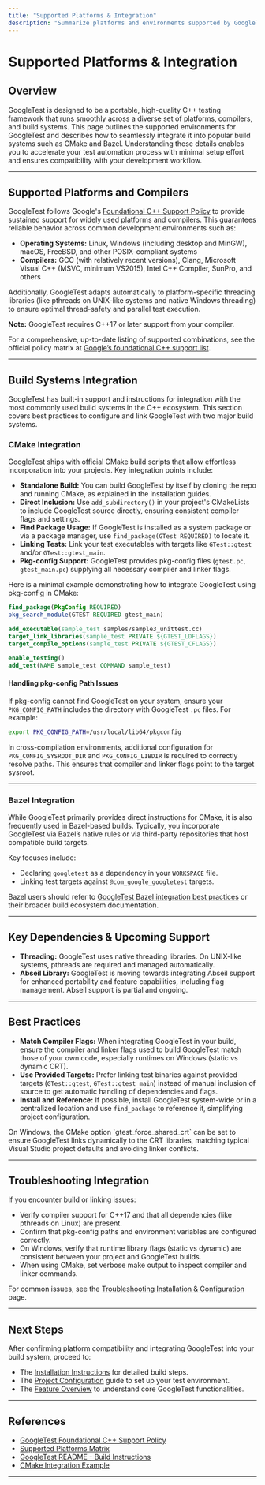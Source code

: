 ```yaml
---
title: "Supported Platforms & Integration"
description: "Summarize platforms and environments supported by GoogleTest, including major compilers and operating systems. Outline integration options for different build systems (CMake, Bazel), and note key dependencies such as upcoming Abseil support. Mention links to advanced installation guides for further reading."
---
```


# Supported Platforms & Integration

## Overview

GoogleTest is designed to be a portable, high-quality C++ testing framework that runs smoothly across a diverse set of platforms, compilers, and build systems. This page outlines the supported environments for GoogleTest and describes how to seamlessly integrate it into popular build systems such as CMake and Bazel. Understanding these details enables you to accelerate your test automation process with minimal setup effort and ensures compatibility with your development workflow.

---

## Supported Platforms and Compilers

GoogleTest follows Google's [Foundational C++ Support Policy](https://opensource.google/documentation/policies/cplusplus-support) to provide sustained support for widely used platforms and compilers. This guarantees reliable behavior across common development environments such as:

- **Operating Systems:** Linux, Windows (including desktop and MinGW), macOS, FreeBSD, and other POSIX-compliant systems
- **Compilers:** GCC (with relatively recent versions), Clang, Microsoft Visual C++ (MSVC, minimum VS2015), Intel C++ Compiler, SunPro, and others

Additionally, GoogleTest adapts automatically to platform-specific threading libraries (like pthreads on UNIX-like systems and native Windows threading) to ensure optimal thread-safety and parallel test execution.

**Note:** GoogleTest requires C++17 or later support from your compiler.

For a comprehensive, up-to-date listing of supported combinations, see the official policy matrix at [Google’s foundational C++ support list](https://github.com/google/oss-policies-info/blob/main/foundational-cxx-support-matrix.md).

---

## Build Systems Integration

GoogleTest has built-in support and instructions for integration with the most commonly used build systems in the C++ ecosystem. This section covers best practices to configure and link GoogleTest with two major build systems.

### CMake Integration

GoogleTest ships with official CMake build scripts that allow effortless incorporation into your projects. Key integration points include:

- **Standalone Build:** You can build GoogleTest by itself by cloning the repo and running CMake, as explained in the installation guides.
- **Direct Inclusion:** Use `add_subdirectory()` in your project's CMakeLists to include GoogleTest source directly, ensuring consistent compiler flags and settings.
- **Find Package Usage:** If GoogleTest is installed as a system package or via a package manager, use `find_package(GTest REQUIRED)` to locate it.
- **Linking Tests:** Link your test executables with targets like `GTest::gtest` and/or `GTest::gtest_main`.
- **Pkg-config Support:** GoogleTest provides pkg-config files (`gtest.pc`, `gtest_main.pc`) supplying all necessary compiler and linker flags.

Here is a minimal example demonstrating how to integrate GoogleTest using pkg-config in CMake:

```cmake
find_package(PkgConfig REQUIRED)
pkg_search_module(GTEST REQUIRED gtest_main)

add_executable(sample_test samples/sample3_unittest.cc)
target_link_libraries(sample_test PRIVATE ${GTEST_LDFLAGS})
target_compile_options(sample_test PRIVATE ${GTEST_CFLAGS})

enable_testing()
add_test(NAME sample_test COMMAND sample_test)
```

#### Handling pkg-config Path Issues

If pkg-config cannot find GoogleTest on your system, ensure your `PKG_CONFIG_PATH` includes the directory with GoogleTest `.pc` files. For example:

```bash
export PKG_CONFIG_PATH=/usr/local/lib64/pkgconfig
```

In cross-compilation environments, additional configuration for `PKG_CONFIG_SYSROOT_DIR` and `PKG_CONFIG_LIBDIR` is required to correctly resolve paths. This ensures that compiler and linker flags point to the target sysroot.

---

### Bazel Integration

While GoogleTest primarily provides direct instructions for CMake, it is also frequently used in Bazel-based builds. Typically, you incorporate GoogleTest via Bazel’s native rules or via third-party repositories that host compatible build targets.

Key focuses include:

- Declaring `googletest` as a dependency in your `WORKSPACE` file.
- Linking test targets against `@com_google_googletest` targets.

Bazel users should refer to [GoogleTest Bazel integration best practices](https://github.com/google/googletest/tree/main/googletest#bazel) or their broader build ecosystem documentation.

---

## Key Dependencies & Upcoming Support

- **Threading:** GoogleTest uses native threading libraries. On UNIX-like systems, pthreads are required and managed automatically.
- **Abseil Library:** GoogleTest is moving towards integrating Abseil support for enhanced portability and feature capabilities, including flag management. Abseil support is partial and ongoing.

---

## Best Practices

- **Match Compiler Flags:** When integrating GoogleTest in your build, ensure the compiler and linker flags used to build GoogleTest match those of your own code, especially runtimes on Windows (static vs dynamic CRT).
- **Use Provided Targets:** Prefer linking test binaries against provided targets (`GTest::gtest`, `GTest::gtest_main`) instead of manual inclusion of source to get automatic handling of dependencies and flags.
- **Install and Reference:** If possible, install GoogleTest system-wide or in a centralized location and use `find_package` to reference it, simplifying project configuration.

<Tip>
On Windows, the CMake option `gtest_force_shared_crt` can be set to ensure GoogleTest links dynamically to the CRT libraries, matching typical Visual Studio project defaults and avoiding linker conflicts.
</Tip>

---

## Troubleshooting Integration

If you encounter build or linking issues:

- Verify compiler support for C++17 and that all dependencies (like pthreads on Linux) are present.
- Confirm that pkg-config paths and environment variables are configured correctly.
- On Windows, verify that runtime library flags (static vs dynamic) are consistent between your project and GoogleTest builds.
- When using CMake, set verbose make output to inspect compiler and linker commands.

For common issues, see the [Troubleshooting Installation & Configuration](../getting-started/troubleshooting-common-issues/common-setup-issues) page.

---

## Next Steps

After confirming platform compatibility and integrating GoogleTest into your build system, proceed to:

- The [Installation Instructions](/getting-started/prerequisites-installation/installation-instructions) for detailed build steps.
- The [Project Configuration](/getting-started/configuration-initial-run/project-setup) guide to set up your test environment.
- The [Feature Overview](/overview/architecture-features-integration/feature-overview) to understand core GoogleTest functionalities.

---

## References

- [GoogleTest Foundational C++ Support Policy](https://opensource.google/documentation/policies/cplusplus-support)
- [Supported Platforms Matrix](https://github.com/google/oss-policies-info/blob/main/foundational-cxx-support-matrix.md)
- [GoogleTest README - Build Instructions](https://github.com/google/googletest/blob/main/README.md)
- [CMake Integration Example](docs/pkgconfig.md)

---
